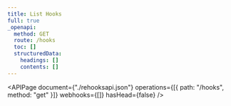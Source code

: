 ```yaml
---
title: List Hooks
full: true
_openapi:
  method: GET
  route: /hooks
  toc: []
  structuredData:
    headings: []
    contents: []
---
```


<APIPage
  document={"./rehooksapi.json"}
  operations={[{ path: "/hooks", method: "get" }]}
  webhooks={[]}
  hasHead={false}
/>
